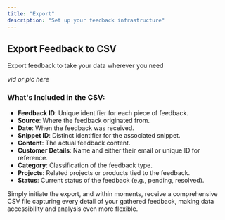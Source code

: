 ```yaml
---
title: "Export"
description: "Set up your feedback infrastructure"
---
```



## Export Feedback to CSV

Export feedback to take your data wherever you need

*vid or pic here*

### **What's Included in the CSV:**

- **Feedback ID**: Unique identifier for each piece of feedback.
- **Source**: Where the feedback originated from.
- **Date**: When the feedback was received.
- **Snippet ID**: Distinct identifier for the associated snippet.
- **Content**: The actual feedback content.
- **Customer Details**: Name and either their email or unique ID for reference.
- **Category**: Classification of the feedback type.
- **Projects**: Related projects or products tied to the feedback.
- **Status**: Current status of the feedback (e.g., pending, resolved).

Simply initiate the export, and within moments, receive a comprehensive CSV file capturing every detail of your gathered feedback, making data accessibility and analysis even more flexible.